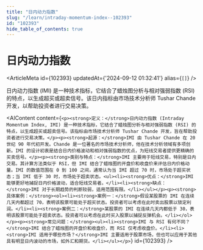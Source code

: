 ```yaml
---
title: "日内动力指数"
slug: "/learn/intraday-momentum-index--102393"
id: "102393"
hide_table_of_contents: true
---
```



# 日内动力指数

<ArticleMeta id={102393} updatedAt={'2024-09-12 01:32:41'} alias={`[]`} />
<div className='border-solid border-b border-t-0 my-4 border-[var(--ifm-color-gray-300)]' />

日内动力指数 (IMI) 是一种技术指标，它结合了蜡烛图分析与相对强弱指数 (RSI) 的特点，以生成超买或超卖信号。该日内指标由市场技术分析师 Tushar Chande 开发，以帮助投资者进行交易决策。

<AIContent content={`<p><strong>定义：</strong>日内动力指数 (Intraday Momentum Index, IMI) 是一种技术指标，它结合了蜡烛图分析与相对强弱指数 (RSI) 的特点，以生成超买或超卖信号。该指标由市场技术分析师 Tushar Chande 开发，旨在帮助投资者进行交易决策。</p><p><strong>起源：</strong>IMI 由 Tushar Chande 在 20 世纪 90 年代初开发。Chande 是一位著名的市场技术分析师，他在技术分析领域有多项创新。IMI 的设计初衷是结合日内价格波动和相对强弱指数的优点，为短线交易者提供更精确的买卖信号。</p><p><strong>类别与特点：</strong>IMI 主要用于短线交易，特别是日内交易。其计算方法类似于 RSI，但 IMI 结合了蜡烛图的开盘价和收盘价来评估日内价格动量。IMI 的数值范围在 0 到 100 之间，通常认为当 IMI 超过 70 时，市场处于超买状态；当 IMI 低于 30 时，市场处于超卖状态。<ul><li><strong>优点：</strong>IMI 能够更好地捕捉日内价格波动，适合短线交易者。</li><li><strong>缺点：</strong>IMI 对于长期趋势的判断较弱，适用范围有限。</li></ul></p><p><strong>具体案例：</strong><ol><li><strong>案例一：</strong>假设某股票的 IMI 在连续几天内都超过 70，表明该股票可能处于超买状态。投资者可以考虑在此时卖出股票以锁定利润。</li><li><strong>案例二：</strong>某股票的 IMI 在连续几天内都低于 30，表明该股票可能处于超卖状态。投资者可以考虑在此时买入股票以捕捉反弹机会。</li></ol></p><p><strong>常见问题：</strong><ul><li><strong>IMI 与 RSI 有何不同？</strong>IMI 结合了蜡烛图的开盘价和收盘价，而 RSI 仅考虑收盘价。</li><li><strong>IMI 适用于哪些市场？</strong>IMI 主要适用于股票市场，但也可以应用于其他具有明显日内波动的市场，如外汇和期货。</li></ul></p>`} id={102393} />
